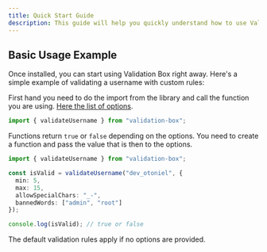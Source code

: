 ```yaml
---
title: Quick Start Guide
description: This guide will help you quickly understand how to use Validation Box, configure it to fit your needs, and troubleshoot any potential issues.
---
```


## Basic Usage Example

Once installed, you can start using Validation Box right away. Here's a simple example of validating a username with custom rules:

First hand you need to do the import from the library and call the function you are using. [Here the list of options](https://vbox.euotiniel.com/docs/configuration/configuration).

```ts
import { validateUsername } from "validation-box";
```

Functions return ```true``` or ```false``` depending on the options. You need to create a function and pass the value that is then to the options.

```ts
import { validateUsername } from "validation-box";

const isValid = validateUsername("dev_otoniel", {
  min: 5,
  max: 15,
  allowSpecialChars: "_-",
  bannedWords: ["admin", "root"]
});

console.log(isValid); // true or false
```

<Callout>The default validation rules apply if no options are provided.</Callout>
